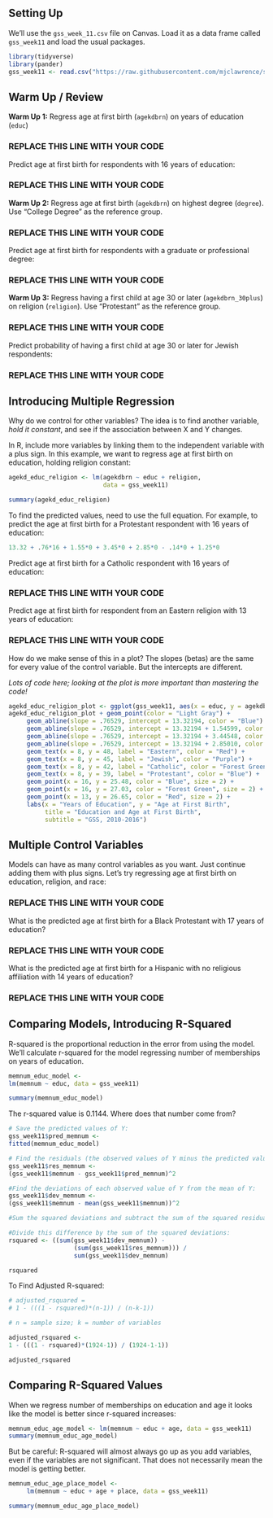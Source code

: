 ## Setting Up

We'll use the `gss_week_11.csv` file on Canvas. Load it as a data frame called `gss_week11` and load the usual packages.

```r
library(tidyverse)
library(pander)
gss_week11 <- read.csv("https://raw.githubusercontent.com/mjclawrence/soci385/master/data/gss_week11.csv")
```


## Warm Up / Review

**Warm Up 1:** Regress age at first birth (`agekdbrn`) on years of education (`educ`)

### REPLACE THIS LINE WITH YOUR CODE

Predict age at first birth for respondents with 16 years of education:

### REPLACE THIS LINE WITH YOUR CODE

**Warm Up 2:** Regress age at first birth (`agekdbrn`) on highest degree (`degree`). Use "College Degree" as the reference group.

### REPLACE THIS LINE WITH YOUR CODE

Predict age at first birth for respondents with a graduate or professional degree:

### REPLACE THIS LINE WITH YOUR CODE

**Warm Up 3:** Regress having a first child at age 30 or later (`agekdbrn_30plus`) on religion (`religion`). Use "Protestant" as the reference group.

### REPLACE THIS LINE WITH YOUR CODE

Predict probability of having a first child at age 30 or later for Jewish respondents:

### REPLACE THIS LINE WITH YOUR CODE


## Introducing Multiple Regression

Why do we control for other variables? The idea is to find another variable, *hold it constant*, and see if the association between X and Y changes.

In R, include more variables by linking them to the independent variable with a plus sign. In this example, we want to regress age at first birth on education, holding religion constant:

```r
agekd_educ_religion <- lm(agekdbrn ~ educ + religion, 
                          data = gss_week11)

summary(agekd_educ_religion)
```

To find the predicted values, need to use the full equation. For example, to predict the age at first birth for a Protestant respondent with 16 years of education:

```r
13.32 + .76*16 + 1.55*0 + 3.45*0 + 2.85*0 - .14*0 + 1.25*0
```

Predict age at first birth for a Catholic respondent with 16 years of education:

### REPLACE THIS LINE WITH YOUR CODE

Predict age at first birth for respondent from an Eastern religion with 13 years of education:

### REPLACE THIS LINE WITH YOUR CODE

How do we make sense of this in a plot? The slopes (betas) are the same for every value of the control variable. But the intercepts are different.

*Lots of code here; looking at the plot is more important than mastering the code!*

```r
agekd_educ_religion_plot <- ggplot(gss_week11, aes(x = educ, y = agekdbrn))
agekd_educ_religion_plot + geom_point(color = "Light Gray") +
     geom_abline(slope = .76529, intercept = 13.32194, color = "Blue") +
     geom_abline(slope = .76529, intercept = 13.32194 + 1.54599, color = "Forest Green") +
     geom_abline(slope = .76529, intercept = 13.32194 + 3.44548, color = "Red") + 
     geom_abline(slope = .76529, intercept = 13.32194 + 2.85010, color = "Purple") +
     geom_text(x = 8, y = 48, label = "Eastern", color = "Red") +
     geom_text(x = 8, y = 45, label = "Jewish", color = "Purple") +
     geom_text(x = 8, y = 42, label = "Catholic", color = "Forest Green") +
     geom_text(x = 8, y = 39, label = "Protestant", color = "Blue") +
     geom_point(x = 16, y = 25.48, color = "Blue", size = 2) +
     geom_point(x = 16, y = 27.03, color = "Forest Green", size = 2) +
     geom_point(x = 13, y = 26.65, color = "Red", size = 2) +
     labs(x = "Years of Education", y = "Age at First Birth", 
          title = "Education and Age at First Birth", 
          subtitle = "GSS, 2010-2016") 
```


## Multiple Control Variables

Models can have as many control variables as you want. Just continue adding them with plus signs. Let's try regressing age at first birth on education, religion, and race:

### REPLACE THIS LINE WITH YOUR CODE

What is the predicted age at first birth for a Black Protestant with 17 years of education?

### REPLACE THIS LINE WITH YOUR CODE

What is the predicted age at first birth for a Hispanic with no religious affiliation with 14 years of education?

### REPLACE THIS LINE WITH YOUR CODE


## Comparing Models, Introducing R-Squared

R-squared is the proportional reduction in the error from using the model. We'll calculate r-squared for the model regressing number of memberships on years of education.

```r
memnum_educ_model <- 
lm(memnum ~ educ, data = gss_week11)

summary(memnum_educ_model)
```

The r-squared value is 0.1144. Where does that number come from?

```r
# Save the predicted values of Y:
gss_week11$pred_memnum <- 
fitted(memnum_educ_model)

# Find the residuals (the observed values of Y minus the predicted values of Y) and square them:
gss_week11$res_memnum <- 
(gss_week11$memnum - gss_week11$pred_memnum)^2

#Find the deviations of each observed value of Y from the mean of Y:
gss_week11$dev_memnum <- 
(gss_week11$memnum - mean(gss_week11$memnum))^2

#Sum the squared deviations and subtract the sum of the squared residuals.

#Divide this difference by the sum of the squared deviations:
rsquared <- ((sum(gss_week11$dev_memnum)) - 
                  (sum(gss_week11$res_memnum))) /
                  sum(gss_week11$dev_memnum)

rsquared
```


To Find Adjusted R-squared:

```r
# adjusted_rsquared = 
# 1 - (((1 - rsquared)*(n-1)) / (n-k-1))

# n = sample size; k = number of variables

adjusted_rsquared <- 
1 - (((1 - rsquared)*(1924-1)) / (1924-1-1))

adjusted_rsquared
```


## Comparing R-Squared Values

When we regress number of memberships on education and age it looks like the model is better since r-squared increases:

```r
memnum_educ_age_model <- lm(memnum ~ educ + age, data = gss_week11)
summary(memnum_educ_age_model)
```

But be careful: R-squared will almost always go up as you add variables, even if the variables are not significant. That does not necessarily mean the model is getting better.

```r
memnum_educ_age_place_model <- 
     lm(memnum ~ educ + age + place, data = gss_week11)

summary(memnum_educ_age_place_model)
```